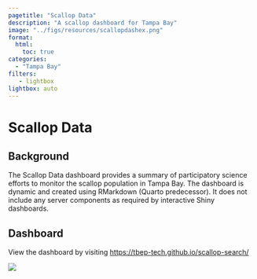 ```yaml
---
pagetitle: "Scallop Data"
description: "A scallop dashboard for Tampa Bay"
image: "../figs/resources/scallopdashex.png"
format: 
  html: 
    toc: true
categories: 
  - "Tampa Bay"
filters:
   - lightbox
lightbox: auto
---
```


# Scallop Data {.unnumbered}

## Background

The Scallop Data dashboard provides a summary of participatory science efforts to monitor the scallop population in Tampa Bay.  The dashboard is dynamic and created using RMarkdown (Quarto predecessor).  It does not include any server components as required by interactive Shiny dashboards.

## Dashboard

View the dashboard by visiting [https://tbep-tech.github.io/scallop-search/](https://tbep-tech.github.io/scallop-search/){target="_blank"}

![](../figs/resources/scallopscreenshot.png)
